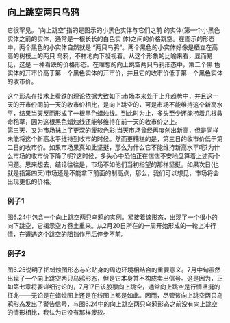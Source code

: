 
## 向上跳空两只乌鸦
它很罕见。“向上跳空”指的是图示的小黑色实体与它们之前 的实体(第一个小黑色实体之前的实体，通常是一根长长的白色实 体)之间的价格跳空。在图示的形态中，两个黑色的小实体自然就是 “两只乌鸦”。两个黑色的小实体好像是栖立在高高的树枝上的两只 乌鸦，不祥地向下凝视着。从这个形象的比喻来看，显而易见，这是 一种看跌的价格形态。在理想的向上跳空两只乌鸦形态中，第二个黑 色实体的开市价高于第一个黑色实体的开市价，并且它的收市价低于第一个黑色实体的收市价。

<ImageRender alt='test1' width='auto' height='auto' path='/蜡烛图技术/15-向上跳空两只乌鸦.png' />

这个形态在技术上看跌的理论依据大致如下:市场本来处于上升趋势中，并且这一天的开市价同前一天的收市价相比，是向上跳空的，可是市场不能维持这个新高水平，结果当天反而形成了一根黑色蜡烛线。到此时为止，多头至少还能捞着几根救命稻草，因为这根黑色蜡烛线还能够维持在前一天的收市价之上。<br/>
第三天，又为市场抹上了更深的疲软色彩:当天市场曾经再度创出新高，但是同样未能将这个新高水平维持到收市的时候。然而更糟糕的是，第三日的收市价低于第二日的收市价。如果市场果真如此坚挺，那么为什么它不能维持新高水平呢?为什么市场的收市价下降了呢?这时候，多头心中恐怕正在惴惴不安地盘算着上述两个问题。思来想去，结论往往是，市场不如他们当初指望的那样坚挺。如果次日(也就是指第四天)市场还是不能拿下前面的制高点，那么，我们可以想见，市场将会出现更低的价格。

### 例子1
图6.24中包含一个向上跳空两只乌鸦的实例。紧接着该形态，出现了一个很小的向下跳空，它揭示空方卷土重来。从2月20日所在的一周开始形成的一轮上冲行情，在遭遇这个跳空的阻挡作用后停步不前。
<ImageRender alt='test1' width='auto' height='auto' path='/蜡烛图技术/15-向上跳空两只乌鸦2.png' />

### 例子2
图6.25说明了把蜡烛图形态与它贴身的周边环境相结合的重要意义。7月中旬虽然出现了一个向上跳空两只乌鸦形态，但是它本身并不构成卖出信号。这是因为，正如第七章将要详细讨论的，7月17日该股票向上跳空，通常向上跳空是行情坚挺的征兆——无论是在蜡烛图上还是在线图上都是如此。因而，尽管该向上跳空两只乌鸦形态发出了警告信号，与图6.24中的向上跳空两只乌鸦形态之前没有向上跳空的情形相比，我认为它没有那样疲软。

<ImageRender alt='test1' width='auto' height='auto' path='/蜡烛图技术/15-向上跳空两只乌鸦3.png' />